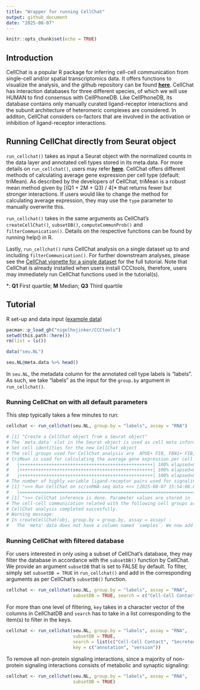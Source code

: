 ```yaml
---
title: "Wrapper for running CellChat"
output: github_document
date: "2025-08-07"
---
```


```r
knitr::opts_chunk$set(echo = TRUE)
```

## Introduction

CellChat is a popular R package for inferring cell-cell communication from single-cell and/or spatial transcriptomics data. It offers functions to visualize the analysis, and the github repository can be found [**here**](https://github.com/jinworks/CellChat). CellChat has interaction databases for three different species, of which we will use HUMAN to find consensus with CellPhoneDB. Like CellPhoneDB, its database contains only manually curated ligand-receptor interactions and the subunit architecture of heteromeric complexes are considered. In additon, CellChat considers co-factors that are involved in the activation or inhibition of ligand-receptor interactions. 

## Running CellChat directly from Seurat object

`run_cellchat()` takes as input a Seurat object with the normalized counts in the data layer and annotated cell types stored in its meta.data. For more details on `run_cellchat()`, users may refer [**here**](../R/run_cellchat.R). CellChat offers different methods of calculating average gene expression per cell type (default: triMean). As described by the developers of CellChat, triMean is a robust mean method given by [(Q1 + 2M + Q3) / 4]* that returns fewer but stronger interactions. If users would like to change the method for calculating average expression, they may use the `type` parameter to manually overwrite this. 

`run_cellchat()` takes in the same arguments as CellChat's `createCellChat()`, `subsetDB()`, `computeCommunProb()` and `filterCommunication()`. Details on the respective functions can be found by running help(<package_name>) in R. 

Lastly, `run_cellchat()` runs CellChat analysis on a single dataset up to and including `filterCommunication()`. For further downstream analyses, please see the [CellChat vignette for a single dataset](https://htmlpreview.github.io/?https://github.com/jinworks/CellChat/blob/master/tutorial/CellChat-vignette.html) for the full tutorial. Note that CellChat is already installed when users install CCCtools, therefore, users may immediately run CellChat functions used in the tutorial(s). 

*: 
**Q1** First quartile; **M** Median; **Q3** Third quartile

## Tutorial

R set-up and data input ([example data](../demo_data.md))

```r
pacman::p_load_gh("nigelhojinker/CCCtools")
setwd(this.path::here())
rm(list = ls())

data("seu.NL")

seu.NL@meta.data %>% head()
```

In `seu.NL`, the metadata column for the annotated cell type labels is "labels". As such, we take "labels" as the input for the `group.by` argument in `run_cellchat()`.

### Running CellChat on with all default parameters

This step typically takes a few minutes to run:

```r
cellchat <- run_cellchat(seu.NL, group.by = "labels", assay = "RNA")

# [1] "Create a CellChat object from a Seurat object"
# The `meta.data` slot in the Seurat object is used as cell meta information 
# Set cell identities for the new CellChat object 
# The cell groups used for CellChat analysis are  APOE+ FIB, FBN1+ FIB, COL11A1+ FIB, Inflam. FIB, cDC1, cDC2, LC, Inflam. DC, TC, Inflam. TC, CD40LG+ TC, NKT 
# triMean is used for calculating the average gene expression per cell group. 
#   |++++++++++++++++++++++++++++++++++++++++++++++++++| 100% elapsed=00s  
#   |++++++++++++++++++++++++++++++++++++++++++++++++++| 100% elapsed=00s  
#   |++++++++++++++++++++++++++++++++++++++++++++++++++| 100% elapsed=00s  
# The number of highly variable ligand-receptor pairs used for signaling inference is 440 
# [1] ">>> Run CellChat on sc/snRNA-seq data <<< [2025-08-07 15:54:08.823879]"
#   |=======================================================================================================| 100%
# [1] ">>> CellChat inference is done. Parameter values are stored in `object@options$parameter` <<< [2025-08-07 15:57:07.573151]"
# The cell-cell communication related with the following cell groups are excluded due to the few number of cells:  cDC1, Inflam. DC ! 	37.6% interactions are removed!
# CellChat analysis completed succesfully.
# Warning message:
# In createCellChat(obj, group.by = group.by, assay = assay) :
#   The 'meta' data does not have a column named `samples`. We now add this column and all cells are assumed to belong to `sample1`! 
```

### Running CellChat with filtered database

For users interested in only using a subset of CellChat's database, they may filter the database in accordance with the `subsetDB()` function by CellChat. We provide an argument `subsetDB` that is set to FALSE by default. To filter, simply set `subsetDB = TRUE` in `run_cellchat()` and add in the corresponding arguments as per CellChat's `subsetDB()` function.

```r
cellchat <- run_cellchat(seu.NL, group.by = "labels", assay = "RNA",
                         subsetDB = TRUE, search = c("Cell-Cell Contact"), key = c("annotation"))
```

For more than one level of filtering, `key` takes in a character vector of the columns in CellChatDB and `search` has to take in a list corresponding to the item(s) to filter in the keys.

```r
cellchat <- run_cellchat(seu.NL, group.by = "labels", assay = "RNA",
                         subsetDB = TRUE, 
                         search = list(c("Cell-Cell Contact", "Secreted Signaling"), c("CellChatDB v1")),
                         key = c("annotation", "version"))
```

To remove all non-protein signaling interactions, since a majority of non-protein signaling interactions consists of metabolic and synaptic signaling:

```r
cellchat <- run_cellchat(seu.NL, group.by = "labels", assay = "RNA",
                         subsetDB = TRUE)
```


